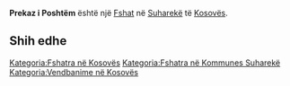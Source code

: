 {{Fshat në Kosovës
 | Emri                = Prekaz i Poshtëm
| sqi_D_name = Prekaz i Poshtëm
| sqi_D_FULL_NAME_RO = Prekaz i Poshtëm
| sqi_D_FULL_NAME_ND_RO = Prekaz i Poshtem
| sqi_D_SORT_NAME_RG = PREKAZIPOSHTEM
| sqi_D_FULL_NAME_RG = Prekaz i Poshtëm
| sqi_D_FULL_NAME_ND_RG = Prekaz i Poshtem
| sqi_V_name = Prekazi i Poshtëm
| sqi_V_FULL_NAME_RO = Prekazi i Poshtëm Prekazi i Ultë
| sqi_V_FULL_NAME_ND_RO = Prekazi i Poshtem Prekazi i Ulte
| sqi_V_SORT_NAME_RG = PREKAZIIPOSHTEM PREKAZIIULTE
| sqi_V_FULL_NAME_RG = Prekazi i Poshtëm Prekazi i Ultë
| sqi_V_FULL_NAME_ND_RG = Prekazi i Poshtem Prekazi i Ulte
| srp_N_name = Donje Prekaze
| srp_N_FULL_NAME_RO = Donje Prekaze
| srp_N_FULL_NAME_ND_RO = Donje Prekaze
| srp_N_SORT_NAME_RG = DONJEPREKAZE
| srp_N_FULL_NAME_RG = Donje Prekaze
| srp_N_FULL_NAME_ND_RG = Donje Prekaze
| srp_NS_name = Доње Преказе
| srp_NS_FULL_NAME_RO = Доње Преказе
| srp_NS_FULL_NAME_ND_RO = Доње Преказе
| srp_NS_SORT_NAME_RG = ДОЊЕПРЕКАЗЕ
| srp_NS_FULL_NAME_RG = Доње Преказе
| srp_NS_FULL_NAME_ND_RG = Доње Преказе

 | Emri (Rasa dhanore) = 
 | Figura              = 
 | Shteti              = Kosovo
 | Komuna              = Suharekë
 | Kodi postar         = 
 | Sipërfaqja          = 

 | Popullsia           = 

 | Regj. i popullsisë  = 
 | Dend. e popullsisë  = 
 | Faqja zyrtare       = 
 <!--- Koordinatat ----> 
 | Gjerësia            = 42.749167
 | Gjatësia            = 20.820278
 | Lartësia            = 
}}
'''Prekaz i Poshtëm''' është një [[Fshat]] në [[Suharekë]] të [[Kosovës]].

<!-- == Gjeografia == -->
<!-- == Historia == -->
<!-- == Demografia == -->
== Shih edhe ==
{{Komuna Suharekë}}
{{Kosovo-Administrata-Cung}}

[[Kategoria:Fshatra në Kosovës]]
[[Kategoria:Fshatra në Kommunes Suharekë]]
[[Kategoria:Vendbanime në Kosovës]]